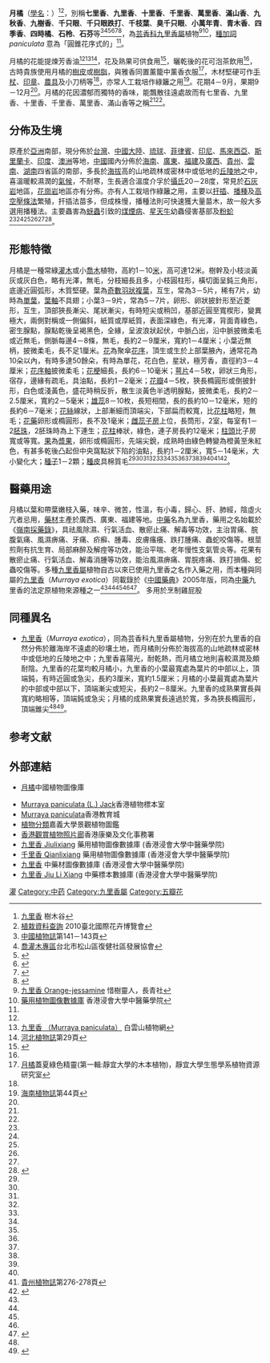 {{noteTA
|G1=Unit|1=zh-hans:厘米;zh-hk:厘米;zh-tw:公分;
|2=zh-hans:毫米;zh-hk:毫米;zh-tw:公釐;
}}
{{Speciesbox
|name = 月橘
|image = Murraya paniculata flowers2.JPG
|image_caption = 月橘 的花朵
|taxon= Murraya paniculata
|authority = ([[L.|L.]]) [[威廉·杰克|Jack]], 1820
|synonyms = 
*''Murraya exotica'' L., 1771
|}}

'''月橘'''（[[學名|學名]]：''{{lang|la|Murraya paniculata}}''）<ref name = "樹木谷">[http://www.hktree.com/tree/Murraya%20paniculata.htm 九里香] {{Wayback|url=http://www.hktree.com/tree/Murraya%20paniculata.htm |date=20181018075950 }}樹木谷</ref><ref name = "臺北花博">[http://www.2010taipeiexpo.tw/ct.asp?xItem=39229&ctNode=5719&mp=301 植栽資料查詢] {{Wayback|url=http://www.2010taipeiexpo.tw/ct.asp?xItem=39229&ctNode=5719&mp=301 |date=20150109152906 }}2010臺北國際花卉博覽會</ref>，別稱'''七里香'''、'''九里香'''、'''十里香'''、'''千里香'''、'''萬里香'''、'''滿山香'''、'''九秋香'''、'''九樹香'''、'''千只眼'''、'''千只眼跌打'''、'''千枝葉'''、'''臭千只眼'''、'''小萬年青'''、'''青木香'''、'''四季香'''、'''四時橘'''、'''石柃'''、'''石芬'''等<ref name="中國植物志">[http://frps.plantphoto.cn/pdf2.asp?id=12055 中國植物誌]{{dead link|date=2018年3月 |bot=InternetArchiveBot |fix-attempted=yes }}第141－143頁</ref><ref>[http://www.fj.org.tw/ec99/myyp090105/GoodsDescr.asp?category_id=11&parent_id=0&prod_id=C025 喬灌木專區]{{dead link|date=2018年3月 |bot=InternetArchiveBot |fix-attempted=yes }}台北市松山區復健社區發展協會</ref><ref name = "有益花木圖鑒">{{cite book|title=《生活實用植物圖鑒系列之一 有益花木圖鑒》|author= |series=周厚高、王鳳蘭、劉兵、張施君|publisher=廣東旅遊出版社|page=第83頁|isbn= 978-7-80653-597-7 |date=2006年12月}}</ref><ref name = "台灣行道樹圖鑑">{{cite book|title=《台灣行道樹圖鑑》|author= |series=陳俊雄、高瑞卿|publisher=貓頭鷹出版|page=第90-91頁|isbn= 978-986-6651-02-1 |date=2008年3月}}</ref><ref name = "增訂生草藥性備要">{{cite book|title=《增訂生草藥性備要》|author= |series=何克諫著、關培生增訂|publisher=聚賢館文化|page=第26頁|isbn= 962-436-270-X|date=1995年10月}}</ref><ref name = "台灣常用藥用植物圖鑑">{{cite book|title=《台灣常用藥用植物圖鑑 第二冊》|author= |series=周林宜信|publisher=台灣行政院衛生署中醫藥委員會出版|page=第238頁|isbn= 957-01-8289-X|date=2006年10月}}</ref>，為[[芸香科|芸香科]][[九里香屬|九里香屬]]植物<ref name = "惜樹靈人">[http://www.treelovers.org.hk/index.php?tn=knowmoretrees&lang=tw#12 九里香 Orange-jessamine] {{Wayback|url=http://www.treelovers.org.hk/index.php?tn=knowmoretrees&lang=tw#12 |date=20180929115222 }}惜樹靈人，長青社</ref><ref name = "浸會大學">[http://libproject.hkbu.edu.hk/was40/detail?record=1&channelid=1288&searchword=%28name_formal_latin_sort%3D%60Murraya+paniculata%60%29+&extension=all&sortfield=%2Bname_formal_latin_sort 藥用植物圖像數據庫] {{Wayback|url=http://libproject.hkbu.edu.hk/was40/detail?record=1&channelid=1288&searchword=%28name_formal_latin_sort%3D%60Murraya+paniculata%60%29+&extension=all&sortfield=%2Bname_formal_latin_sort |date=20170105053649 }}香港浸會大學中醫藥學院</ref>，[[種加詞|種加詞]] '' paniculata '' 意為「圓錐花序式的」<ref name = "樹木谷"/>。

月橘的花能提煉芳香油<ref name = "有益花木圖鑒"/><ref name="白雲山植物網">[http://jpkc.sysu.edu.cn/zhiwuxue/web2004/source/bys/hua/pphua084.htm 九里香 （Murraya paniculata）] {{Wayback|url=http://jpkc.sysu.edu.cn/zhiwuxue/web2004/source/bys/hua/pphua084.htm |date=20101011001244 }}白雲山植物網</ref><ref name="河北植物志">[http://www.cvh.org.cn/difangzhi/hebei/page/2/029.pdf 河北植物誌]{{dead link|date=2018年3月 |bot=InternetArchiveBot |fix-attempted=yes }}第29頁</ref>，花及熟果可供食用<ref name = "香花植物">{{cite book|title=《實用生活叢書。園藝系列3 香花植物》|author= |series=蔡福貴|publisher=渡假出版社|page=第23-26頁|isbn= 957-623-152-3|date=1989年6月}}</ref>，曬乾後的花可泡茶飲用<ref name = "有益花木圖鑒"/>，古時貴族使用月橘的[[樹皮|樹皮]]或[[樹脂|樹脂]]，與雅香同置薰籠中薰香衣服<ref>[http://web.pu.edu.tw/~ecology/flora/woody/Rutaceae/Rut2.htm 月橘]{{dead link|date=2018年3月 |bot=InternetArchiveBot |fix-attempted=yes }}蓋夏綠色精靈(第一輯:靜宜大學的木本植物)，靜宜大學生態學系植物資源研究室</ref>，木材堅硬可作[[手杖|手杖]]、[[印章|印章]]、[[農具|農具]]及小刀柄等<ref name = "香花植物"/>，亦常人工栽培作綠籬之用<ref name="海南植物志">[http://www.cvh.org.cn/difangzhi/hainan/page/3/044.pdf 海南植物誌]{{dead link|date=2018年3月 |bot=InternetArchiveBot |fix-attempted=yes }}第44頁</ref>。花期4－9月，果期9－12月<ref name = "惜樹靈人"/>。月橘的花因濃郁而獨特的香味，能飄散往遠處故而有七里香、九里香、十里香、千里香、萬里香、滿山香等之稱<ref name = "臺北花博"/><ref name = "台灣行道樹圖鑑"/>。

==分佈及生境==
原產於[[亞洲|亞洲]]南部，現分佈於[[台灣|台灣]]、[[中國大陸|中國大陸]]、[[琉球|琉球]]、[[菲律賓|菲律賓]]、[[印尼|印尼]]、[[馬來西亞|馬來西亞]]、[[斯里蘭卡|斯里蘭卡]]、[[印度|印度]]、[[澳洲|澳洲]]等地，[[中國|中國]]國內分佈於[[海南|海南]]、[[廣東|廣東]]、[[福建|福建]]及[[廣西|廣西]]、[[貴州|貴州]]、[[雲南|雲南]]、[[湖南|湖南]]四省區的南部，多長於[[海拔|海拔]]高的山地疏林或密林中或低地的[[丘陵地|丘陵地]]之中，喜溫暖較濕潤的[[氣候|氣候]]，不耐寒，生長適合溫度介孚於[[攝氏|攝氏]]20－28度，常見於[[石灰岩|石灰岩]]地區，[[花崗岩|花崗岩]]地區亦有分佈。亦有人工栽培作綠籬之用，主要以[[扞插|扞插]]、[[播種|播種]]及[[高空壓條法|高空壓條法]]繁殖，扞插法苗多，但成株慢，播種法則可快速獲大量苗木，故一般大多選用播種法。主要蟲害為[[蚜蟲|蚜蟲]]引致的[[煤煙病|煤煙病]]、[[星天牛|星天牛]]幼蟲侵害基部及[[粉蚧|粉蚧]]<ref name = "臺北花博"/><ref name = "中國植物志"/><ref name = "台灣常用藥用植物圖鑑"/><ref name = "浸會大學"/><ref name = "香花植物"/><ref name = "香港盆栽">{{cite book|title=《香港盆栽》|author= |series=綠川晴|publisher=萬里機構|page=第216-217頁|isbn= 978-962-14-3781-5|date=2008年8月}}</ref>。

==形態特徵==
月橘是一種常綠[[灌木|灌木]]或小[[喬木|喬木]]植物，高約1－10[[米_(单位)|米]]，高可達12米。樹幹及小枝淡黃灰或灰白色，略有光澤，無毛，分枝細長且多，小枝圓柱形，橫切面呈鈍三角形，底邊近圓弧形，木質堅硬。葉為[[奇數|奇數]][[羽狀複葉|羽狀複葉]]，互生，常為3－5片，稀有7片，幼時為[[單葉|單葉]]，[[葉軸|葉軸]]不具翅；小葉3－9片，常為5－7片，卵形、卵狀披針形至近菱形，互生，頂部狹長漸尖、尾狀漸尖，有時短尖或稍凹，基部近圓至寬楔形，變異極大，兩側對稱或一側偏斜，紙質或厚紙質，表面深綠色，有光澤，背面青綠色，密生腺點，腺點乾後呈褐黑色，全緣，呈波浪狀起伏，中脈凸出，沿中脈披微柔毛或近無毛，側脈每邊4－8條，無毛，長約2－9厘米，寬約1－4厘米；小葉近無柄，披微柔毛，長不足1厘米。[[花|花]]為聚傘[[花序|花序]]，頂生或生於上部葉腋內，通常花為10朵以內，有時多達50餘朵，有時為單花，花白色，星狀，極芳香，直徑約3－4厘米；[[花序軸|花序軸]]披微柔毛；[[花梗|花梗]]細長，長約6－10毫米；[[萼片|萼片]]4－5枚，卵狀三角形，宿存，邊緣有疏毛，具油點，長約1－2毫米；[[花瓣|花瓣]]4－5枚，狹長橢圓形或倒披針形，白色或淺黃色，盛花時稍反折，散生淡黃色半透明腺點，披微柔毛，長約2－2.5厘米，寬約2－5毫米；[[雄蕊|雄蕊]]8－10枚，長短相間，長的長約10－12毫米，短的長約6－7毫米；[[花絲|花絲]]線狀，上部漸細而頂端尖，下部扁而較寬，比[[花柱|花柱]]略短，無毛；[[花藥|花藥]]卵形或橢圓形，長不及1毫米；[[雌蕊|雌蕊]][[子房|子房]]上位，長筒形，2室，每室有1－2[[胚珠|胚珠]]，2胚珠時為上下連生；[[花柱|花柱]]棒狀，綠色，連子房長約12毫米；[[柱頭|柱頭]]比子房寬或等寬。[[果|果]]為[[漿果|漿果]]，卵形或橢圓形，先端尖銳，成熟時由綠色轉變為橙黃至朱紅色，有甚多乾後凸起但中央窩點狀下陷的油點，長約1－2厘米，寬5－14毫米，大小變化大；[[種子|種子]]1－2顆；[[種皮|種皮]]具棉質毛<ref name = "中國植物志"/><ref name = "有益花木圖鑒"/><ref name = "台灣行道樹圖鑑"/><ref name = "增訂生草藥性備要"/><ref name = "台灣常用藥用植物圖鑑"/><ref name = "惜樹靈人"/><ref name = "浸會大學"/><ref name = "白雲山植物網"/><ref name = "河北植物志"/><ref name = "香花植物"/><ref name = "海南植物志"/><ref name = "香港盆栽"/><ref>[http://www.cvh.org.cn/difangzhi/guizhou/page/2/276.pdf  貴州植物誌]{{dead link|date=2018年3月 |bot=InternetArchiveBot |fix-attempted=yes }}第276-278頁</ref><ref name = "南方藥用植物圖鑒 ">{{cite book|title=《中國藥用植物圖鑒系列之一 南方藥用植物圖鑒》|author= |series=王玉生、蔡岳文|publisher=汕頭大學出版社|page=第118頁|isbn= 978-7-81036-859-9 |date=2007年7月}}</ref>。

==醫藥用途==
{{medical}}
月橘以葉和帶葉嫩枝入藥，味辛、微苦，性溫，有小毒，歸心、肝、肺經，陰虛火亢者忌用，[[藥材|藥材]]主產於廣西、廣東、福建等地。[[中藥|中藥]]名為九里香，藥用之名始載於《[[嶺南採藥錄|嶺南採藥錄]]》，具祛風除濕、行氣活血、散瘀止痛、解毒等功效，主治胃痛、脘腹氣痛、風濕痹痛、牙痛、疥癬、腫毒、皮膚瘙癢、跌打腫痛、蟲蛇咬傷等。根莖煎劑有抗生育、局部麻醉及解痙等功效，能治平喘、老年慢性支氣管炎等。花果有散瘀止痛、行氣活血、解毒消腫等功效，能治風濕痹痛、胃脘疼痛、跌打損傷、蛇蟲咬傷等。多種[[九里香屬|九里香屬]]植物自古以來已使用九里香之名作入藥之用，而本種與同屬的[[九里香|九里香]]（''Murraya exotica ''）同載錄於《[[中國藥典|中國藥典]]》2005年版，同為[[中藥|中藥]]九里香的法定原植物來源種之一<ref name = "增訂生草藥性備要"/><ref name = "台灣常用藥用植物圖鑑"/><ref name = "浸會大學"/><ref name = "南方藥用植物圖鑒 "/><ref name = "當代藥用植物典4">{{cite book|title=《當代藥用植物典 4》|author= |series=蕭培根|publisher=香港賽馬會中藥研究院|page=第330頁|isbn=978-988-99226-3-4|date=2007年8月}}</ref>。
多用於烹制雞屁股

==同種異名==
*[[九里香|九里香]]（''Murraya exotica''），同為芸香科九里香屬植物，分別在於九里香的自然分佈於離海岸不遠處的砂壤土地，而月橘則分佈於海拔高的山地疏林或密林中或低地的丘陵地之中；九里香喜陽光，耐乾熱，而月橘立地則喜較濕潤及頗耐陰。九里香的花葉均較月橘小，九里香的小葉最寬處為葉片的中部以上，頂端鈍，有時近圓或急尖，長約3厘米，寬約1.5厘米；月橘的小葉最寬處為葉片的中部或中部以下，頂端漸尖或短尖，長約2－8厘米。九里香的成熟果實長與寬約略相等，頂端鈍或急尖；月橘的成熟果實長遠過於寬，多為狹長橢圓形，頂端錐尖<ref name = "中國植物志"/><ref name = "常用中藥材鑑別圖典">{{cite book|title=《常用中藥材鑑別圖典》|author= |series=趙中振、陳虎彪|publisher=萬里機構|page=第250頁|isbn= 978-962-14-4150-8|date=2010年1月}}</ref>。

== 参考文献 ==
{{reflist|2}}

==外部連結==
{{commons category|Murraya paniculata}}
{{维基物种|Murraya paniculata}}
*{{zh-hans}} [http://www.plantphoto.cn/list.aspx?id=2&keyword=%E5%8D%83%E9%87%8C%E9%A6%99 月橘]中國植物圖像庫
*[http://www.hkherbarium.net/Herbarium/c_search_end.asp?id=2475 Murraya paniculata (L.) Jack]{{Dead link|date=2019年11月 |bot=InternetArchiveBot |fix-attempted=yes }}香港植物標本室
*[http://resources.edb.gov.hk/~trees2/46/46_photo.html九里香 Murraya paniculata]香港教育城
*[https://web.archive.org/web/20090617064243/http://ncyugarden.ncyu.edu.tw/show_plant.asp?id=166 植物分類]嘉義大學景觀植物圖鑑
*[https://web.archive.org/web/20121024062055/http://www.lcsd.gov.hk/green/b5/shrub.php?id=35 香港觀賞植物照片廊]香港康樂及文化事務署
* [http://libproject.hkbu.edu.hk/was40/detail?lang=ch&channelid=1288&searchword=herb_id=D00055 九里香 Jiulixiang] {{Wayback|url=http://libproject.hkbu.edu.hk/was40/detail?lang=ch&channelid=1288&searchword=herb_id=D00055 |date=20190810194710 }} 藥用植物圖像數據庫 (香港浸會大學中醫藥學院){{zh}}{{en}}
* [http://libproject.hkbu.edu.hk/was40/detail?lang=ch&channelid=1288&searchword=herb_id=D00056 千里香 Qianlixiang] {{Wayback|url=http://libproject.hkbu.edu.hk/was40/detail?lang=ch&channelid=1288&searchword=herb_id=D00056 |date=20190811015910 }} 藥用植物圖像數據庫 (香港浸會大學中醫藥學院){{zh}}{{en}}
*[https://sys01.lib.hkbu.edu.hk/cmed/mmid/detail.php?pid=B00330 九里香] 中藥材圖像數據庫  (香港浸會大學中醫藥學院) {{zh}}{{en}} 
* [http://libproject.hkbu.edu.hk/was40/detail?channelid=44273&searchword=herb_id=D00332 九里香 Jiu Li Xiang] {{Wayback|url=http://libproject.hkbu.edu.hk/was40/detail?channelid=44273&searchword=herb_id=D00332 |date=20190812051704 }} 中藥標本數據庫 (香港浸會大學中醫藥學院) {{zh-hant}}{{en}}
{{Taxonbar|from=Q238591}}

[[Category:藥用植物|灌]]
[[Category:中药|Category:中药]]
[[Category:九里香屬|Category:九里香屬]]
[[Category:五瓣花|Category:五瓣花]]